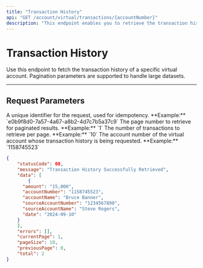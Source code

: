 ```yaml
---
title: "Transaction History"
api: "GET /account/virtual/transactions/{accountNumber}"
description: "This endpoint enables you to retrieve the transaction history for a virtual account generated by you."
---
```


# Transaction History

Use this endpoint to fetch the transaction history of a specific virtual account. Pagination parameters are supported to handle large datasets.

---

## Request Parameters

<ParamField header="requestId" type="string" required>
  A unique identifier for the request, used for idempotency.  
  **Example:** `e0b9f8d0-7a57-4a67-a8b2-4d7c7b5a37c9`
</ParamField>

<ParamField query="page" type="integer" required>
  The page number to retrieve for paginated results.  
  **Example:** `1`
</ParamField>

<ParamField query="pageSize" type="integer" required>
  The number of transactions to retrieve per page.  
  **Example:** `10`
</ParamField>

<ParamField path="accountNumber" type="string" required>
  The account number of the virtual account whose transaction history is being requested.  
  **Example:** `1158745523`
</ParamField>

<ResponseExample>

```json
{
	"statusCode": 00,
	"message": "Transaction History Successfully Retrieved",
	"data": [
		{
      "amount": "15,000",
      "accountNumber": "1158745523",
      "accountName": "Bruce Banner",
      "sourceAccountNumber": "1234567890",
      "sourceAccountName": "Steve Rogers",
      "date": "2024-09-10"
    }
	],
	"errors": [],
	"currentPage": 1,
	"pageSize": 10,
	"previousPage": 0,
	"total": 2
}
```

</ResponseExample>
